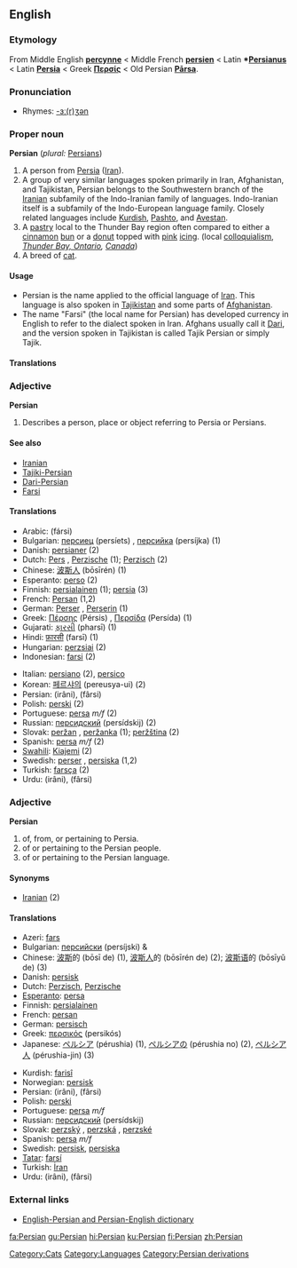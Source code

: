 {{interwiktionary|code=fa}}
==English==
{{wikipedia}}
===Etymology===
From Middle English '''[[percynne]]''' < Middle French '''[[persien]]''' < Latin '''*[[Persianus]]''' < Latin '''[[Persia]]''' < Greek '''[[Περσίς]]''' < Old Persian '''[[Pārsa]]'''.

===Pronunciation===
*Rhymes: [[Rhymes:English:-ɜː(r)ʒən|-ɜː(r)ʒən]]

===Proper noun===
'''Persian''' (''plural:'' [[Persians]])

#A person from [[Persia]] ([[Iran]]).
#A group of very similar languages spoken primarily in Iran, Afghanistan, and Tajikistan, Persian belongs to the Southwestern branch of the [[Iranian]] subfamily of the Indo-Iranian family of languages. Indo-Iranian itself is a subfamily of the Indo-European language family. Closely related languages include [[Kurdish]], [[Pashto]], and [[Avestan]].
#A [[pastry]] local to the Thunder Bay region often compared to either a [[cinnamon]] [[bun]] or a [[donut]] topped with [[pink]] [[icing]]. (local [[colloquialism]], ''[http://en.wikipedia.org/wiki/Thunder_Bay%2C_Ontario Thunder Bay, Ontario], [[Canada]]'')
#A breed of [[cat]].

====Usage====
*Persian is the name applied to the official language of [[Iran]]. This language is also spoken in [[Tajikistan]] and some parts of [[Afghanistan]]. 
*The name "Farsi" (the local name for Persian) has developed currency in English to refer to the dialect spoken in Iran. Afghans usually call it [[Dari]], and the version spoken in Tajikistan is called Tajik Persian or simply Tajik.

====Translations====
{{Persian-Farsi}}

===Adjective===
'''Persian'''

# Describes a person, place or object referring to Persia or Persians.

====See also====
*[[Iranian]] 
*[[Tajiki-Persian]]
*[[Dari-Persian]]
*[[Farsi]]

====Translations====
{{top}}
*Arabic: {{ARchar|[[فارسي]]}} (fársi)
*Bulgarian: [[персиец]] (persíets) {{m}}, [[персийка]] (persíjka) {{f}} (1)
*Danish: [[persianer]] (2)
*Dutch: [[Pers]] {{m}}, [[Perzische]] {{f}} (1); [[Perzisch]] {{n}} (2)
*Chinese: [[波斯人]] (bōsīrén) (1)
*Esperanto: [[perso]] (2)
*Finnish: [[persialainen]] (1); [[persia]] (3)
*French: [[Persan]] {{m}} (1,2)
*German: [[Perser]] {{m}}, [[Perserin]] {{f}} (1)
*Greek: [[Πέρσης]] (Pérsis) {{m}}, [[Περσίδα]] (Persída) {{f}} (1)
*Gujarati: [[ફારસી]] (pharsī) (1)
*Hindi: [[फ़ारसी]] (farsī) (1)
*Hungarian: [[perzsiai]] (2)
*Indonesian: [[farsi]] (2)
{{mid}}
*Italian: [[persiano]] (2), [[persico]]
*Korean: [[페르샤의]] (pereusya-ui) (2)
*Persian: {{FAchar|[[ایرانی]]}} (irâni), {{FAchar|[[فارسی]]}} (fârsi)
*Polish: [[perski]] (2)
*Portuguese: [[persa]] ''m/f'' (2)
*Russian: [[персидский]] (persídskij) (2)
*Slovak: [[peržan#Slovak|peržan]] {{m}}, [[peržanka]] {{f}} (1); [[peržština]] {{f}} (2)
*Spanish: [[persa]] ''m/f'' (2)
*[[Swahili]]: [[Kiajemi]] (2)
*Swedish: [[perser]] {{m}} {{p}}, [[persiska]] {{f}} (1,2)
*Turkish: [[farsça]] (2)
*Urdu: {{FAchar|[[ایرانی]]}} (irâni), {{FAchar|[[فارسی]]}} (fârsi)
{{bottom}}

===Adjective===
'''Persian'''

# of, from, or pertaining to Persia.
# of or pertaining to the Persian people.
# of or pertaining to the Persian language.

====Synonyms====
*[[Iranian]] (2)

====Translations====
{{top}}
*Azeri: [[fars]]
*Bulgarian: [[персийски]] (persíjski) {{m}} & {{p}}
*Chinese: [[波斯]]的 (bōsī de) (1), [[波斯人]]的 (bōsīrén de) (2); [[波斯语]]的 (bōsīyǔ de) (3)
*Danish: [[persisk]]
*Dutch: [[Perzisch]], [[Perzische]]
*[[Esperanto]]: [[persa]]
*Finnish: [[persialainen]]
*French: [[persan]]
*German: [[persisch]]
*Greek: [[περσικός]] (persikós)
*Japanese: [[ペルシア]] (pérushia) (1), [[ペルシアの]] (pérushia no) (2), [[ペルシア人]] (pérushia-jin) (3)
{{mid}}
*Kurdish: [[farisî]]
*Norwegian: [[persisk]]
*Persian: {{FAchar|[[ایرانی]]}} (irâni), {{FAchar|[[فارسی]]}} (fârsi)
*Polish: [[perski]]
*Portuguese: [[persa]] ''m/f''
*Russian: [[персидский]] (persídskij)
*Slovak: [[perzský]] {{m}}, [[perzská]] {{f}}, [[perzské]] {{n}}
*Spanish: [[persa]] ''m/f''
*Swedish: [[persisk]], [[persiska]]
*[[Tatar]]: [[farsí]]
*Turkish: [[İran]]
*Urdu: {{URchar|[[ایرانی]]}} (irâni), {{URchar|[[فارسی]]}} (fârsi)
{{bottom}}

===External links===
{{ethnologue|code=pes}}
*[http://www.aryanpour.com/ English-Persian and Persian-English dictionary]

[[Category:Cats]]
[[Category:Languages]]
[[Category:Persian derivations]]

[[fa:Persian]]
[[gu:Persian]]
[[hi:Persian]]
[[ku:Persian]]
[[fi:Persian]]
[[zh:Persian]]
